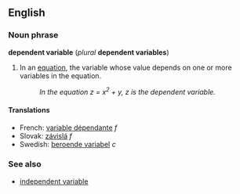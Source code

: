 ==English==

===Noun phrase===
'''dependent variable''' (''plural'' '''dependent variables''')

# {{mathematics}} In an [[equation]], the variable whose value depends on one or more variables in the equation.
#:''In the equation z = x<sup>2</sup> + y, z is the dependent variable.''

==== Translations ====
*French: [[variable dépendante]] ''f''
*Slovak: [[závislá]] ''f''
*Swedish: [[beroende variabel]] ''c''

===See also===
*[[independent variable]]